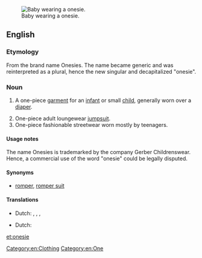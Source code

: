 {{wikipedia}}
[[Image:Baby.jpg|thumb|right|Baby wearing a onesie.]]
==English==

===Etymology===
From the brand name Onesies. The name became generic and was reinterpreted as a plural, hence the new singular and decapitalized "onesie".

===Noun===
{{en-noun}}

# {{context|US|lang=en}} A one-piece [[garment]] for an [[infant]] or small [[child]], generally worn over a [[diaper]].
# One-piece adult loungewear [[jumpsuit]].
# One-piece fashionable streetwear worn mostly by teenagers.

====Usage notes====
The name Onesies is trademarked by the company Gerber Childrenswear. Hence, a commercial use of the word "onesie" could be legally disputed.

====Synonyms====
* {{sense|a one-piece baby garment}} [[romper]], [[romper suit]]

====Translations====
{{trans-top|a one-piece baby garment}}
* Dutch: {{t|nl|romper|m}}, {{t|nl|rompertje|n}}, {{t|nl|kruippak|n}}, {{t|nl|kruippakje|n}}
{{trans-mid}}
{{trans-bottom}}

{{trans-top|an adult loungewear jumpsuit}}
* Dutch: {{t|nl|romper|m}}
{{trans-mid}}
{{trans-bottom}}

[[Category:en:Clothing]]
[[Category:en:One]]

[[et:onesie]]